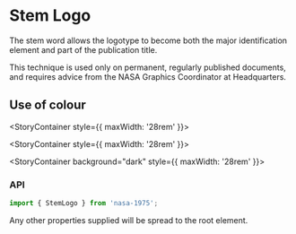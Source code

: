 
<Meta title="Stem Logo" component={StemLogo} />

# Stem Logo

The stem word allows the logotype to become both the major identification element and part of the
publication title.

This technique is used only on permanent, regularly published documents, and requires advice from
the NASA Graphics Coordinator at Headquarters.

<div style={{margin: '3rem 0'}}>
    <StemLogo title="Voyager" theme="dark" size="lg" style={{ marginBottom: '2rem' }} />
    <StemLogo title="Voyager" theme="dark" size="md" style={{ marginBottom: '2rem' }} />
    <StemLogo title="Voyager" theme="dark" size="sm" />
</div>

## Use of colour

<StoryContainer style={{ maxWidth: '28rem' }}>
    <StemLogo title="Voyager" theme="dark" size="sm" />
</StoryContainer>

<StoryContainer style={{ maxWidth: '28rem' }}>
    <StemLogo title="Voyager" theme="red" size="sm" />
</StoryContainer>

<StoryContainer background="dark" style={{ maxWidth: '28rem' }}>
    <StemLogo title="Voyager" theme="light" size="sm" />
</StoryContainer>


### API

```javascript
import { StemLogo } from 'nasa-1975';
```

<Props of={StemLogo} />

Any other properties supplied will be spread to the root element.

